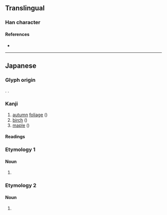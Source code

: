 {{also|槭|糀}}
{{character info}}
==Translingual==

===Han character===
{{Han char|rn=75|rad=木|as=07|sn=11|four=|canj=DTOP|ids=⿰木花}}

====References====
* {{Han ref|kx=0537.131|dkj=15065|dj=0924.180|hdz=21210.041|uh=691B|ud=26907}}

----

==Japanese==
{{wikipedia|lang=ja}}

===Glyph origin===
{{ja-etym-kokuji}}. {{Han compound|木|花}}.

===Kanji===
{{ja-kanji|grade=|rs=木07}}

# [[autumn]] [[foliage]] ({{ja-r|紅葉|もみじ}})
# [[birch]] ({{ja-r|樺|かば}})
# [[maple]] ({{ja-r|紅葉|もみじ-ば}})

====Readings====
{{ja-readings
|kun=かば-, もみじ-<もみぢ-
}}

===Etymology 1===
{{ja-kanjitab|もみじ|yomi=k}}

====Noun====
{{ja-noun|もみじ|hhira=もみぢ}}

# {{alternative spelling of|ja|紅葉}}

===Etymology 2===
{{ja-kanjitab|かば|yomi=k}}

====Noun====
{{ja-noun|かば}}

# {{alternative spelling of|ja|樺}}